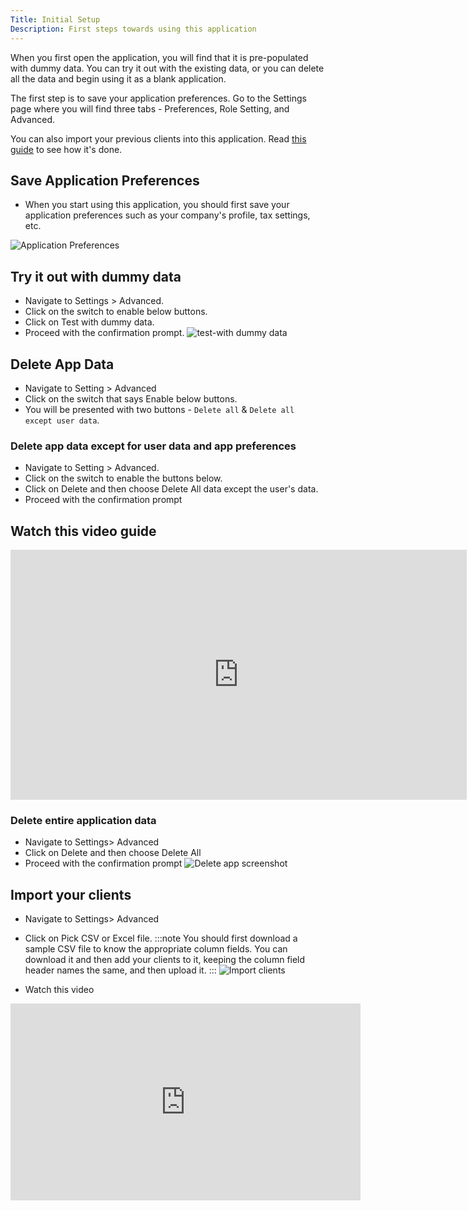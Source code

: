 ```yaml
---
Title: Initial Setup
Description: First steps towards using this application
---
```



When you first open the application, you will find that it is pre-populated with dummy data.
You can try it out with the existing data, or you can delete all the data and begin using it as a blank application.

The first step is to save your application preferences.
Go to the Settings page where you will find three tabs - Preferences, Role Setting, and Advanced.

You can also import your previous clients into this application.
Read [this guide](/guides/) to see how it's done.

## Save Application Preferences

- When you start using this application, you should first save your application preferences such as your company's profile, tax settings, etc.

![Application Preferences](../../../assets/guides/initial-setup/application-prefs.png)

## Try it out with dummy data

- Navigate to Settings > Advanced.
- Click on the switch to enable below buttons.
- Click on Test with dummy data.
- Proceed with the confirmation prompt.
  ![test-with dummy data](../../../assets/guides/initial-setup/test-with-dymmy-data.png)

## Delete App Data

- Navigate to Setting > Advanced
- Click on the switch that says Enable below buttons.
- You will be presented with two buttons - `Delete all` & `Delete all except user data`.

### Delete app data except for user data and app preferences

- Navigate to Setting > Advanced.
- Click on the switch to enable the buttons below.
- Click on Delete and then choose Delete All data except the user's data.
- Proceed with the confirmation prompt

## Watch this video guide

<div class="not-content ml-10">
  <iframe
    width="730"
    height="400"
    src="https://www.youtube.com/embed/HuGzHHk8B_M"
    title="YouTube video player"
    frameborder="0"
    allow=""
    allowfullscreen
  ></iframe>
</div>

### Delete entire application data

- Navigate to Settings> Advanced
- Click on Delete and then choose Delete All
- Proceed with the confirmation prompt
  ![Delete app screenshot](../../../assets/guides/initial-setup/delete-app.png)

## Import your clients

- Navigate to Settings> Advanced
- Click on Pick CSV or Excel file.
  :::note
  You should first download a sample CSV file to know the appropriate column fields. You can download it and then add your clients to it, keeping the column field header names the same, and then upload it.
  :::
  ![Import clients](../../../assets/guides/initial-setup/import-clients.png)

- Watch this video

<div class="not-content ml-10">
  <iframe
    width="560"
    height="315"
    src="https://www.youtube.com/embed/nzhbdm83hrk?si=plLXueui_T2TFY3F"
    title="YouTube video player"
    frameborder="0"
    allow=""
    allowfullscreen
  ></iframe>
</div>
<div class="not-content">
  <Comments />
</div>
